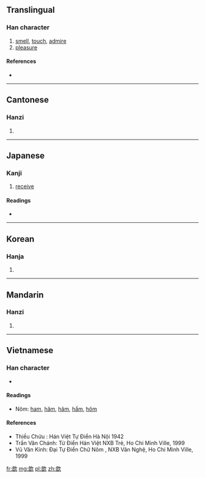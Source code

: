 ==Translingual==

===Han character===
{{Han char|rn=76|rad=欠|as=09|sn=13|four=0768<sub>2</sub>|canj=卜日弓人 (YANO)|ids=⿰[[音]][[欠]]}}

# [[smell]], [[touch]], [[admire]]
# [[pleasure]]

====References====
* {{Han ref|kx=0570.130|dkj=16139|dj=0958.150|hdz=32146.120|uh=6B46|ud=27462|bh=DDF5|bd=56821}}

----

==Cantonese==

===Hanzi===
{{yue-hanzi|jyut=|y=yam1}}

# {{defn|lang=yue|sort=欠09}}

----

==Japanese==

===Kanji===
{{ja-kanji|grade=|rs=欠09}}

# [[receive]]

====Readings====
* {{ja-readings|on=[[きん]] (kin), [[こん]] (kon)|kun=[[うける]] (ukeru)}}

----

==Korean==

===Hanja===
{{ko-hanja|hangeul=흠|eumhun=|rv=heum|mr=hŭm|y=hum}}

# {{defn|lang=ko|sort=欠09}}

----

==Mandarin==

===Hanzi===
{{cmn-hanzi|pin=[[xīn]] ([[xin1]]), [[yà]] ([[ya4]])|wg=hsin<sup>1</sup>, ya<sup>4</sup>}}

# {{defn|lang=cmn|sort=欠09}}

----

==Vietnamese==

===Han character===
{{vi-hantu|[[hâm]]|rs=欠09}}

* {{defn|lang=vi|sort=欠09}}

====Readings====
* Nôm: [[ham]], [[hăm]], [[hâm]], [[hẩm]], [[hôm]]

====References====
* Thiều Chửu : Hán Việt Tự Điển  Hà Nội 1942
* Trần Văn Chánh: Từ Điển Hán Việt NXB Trẻ, Ho Chi Minh Ville, 1999
* Vũ Văn Kính: Đại Tự Điển Chữ Nôm , NXB Văn Nghệ, Ho Chi Minh Ville, 1999

[[fr:歆]]
[[mg:歆]]
[[pl:歆]]
[[zh:歆]]
